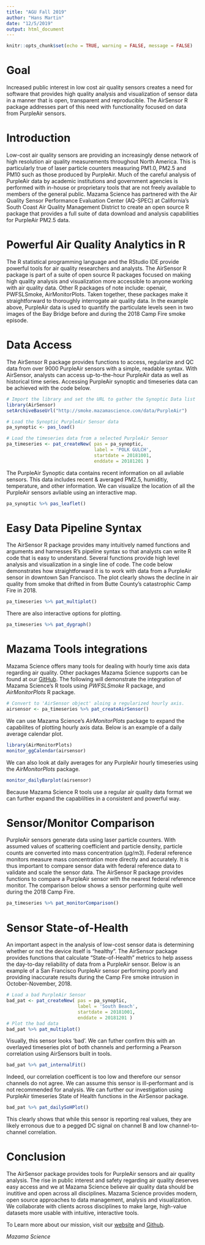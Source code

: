 ```yaml
---
title: "AGU Fall 2019"
author: "Hans Martin"
date: "12/5/2019"
output: html_document
---
```


```r
knitr::opts_chunk$set(echo = TRUE, warning = FALSE, message = FALSE)
```

# Goal
Increased public interest in low cost air quality sensors creates a need for software that provides high quality analysis and visualization of sensor data in a manner that is open, transparent and reproducible. The AirSensor R package addresses part of this need with functionality focused on data from PurpleAir sensors.

# Introduction
Low-cost air quality sensors are providing an increasingly dense network of high resolution air quality measurements throughout North America. This is particularly true of laser particle counters measuring PM1.0, PM2.5 and PM10 such as those produced by PurpleAir. Much of the careful analysis of PurpleAir data by academic institutions and government agencies is performed with in-house or proprietary tools that are not freely available to members of the general public. Mazama Science has partnered with the Air Quality Sensor Performance Evaluation Center (AQ-SPEC) at California’s South Coast Air Quality Management District to create an open source R package that provides a full suite of data download and analysis capabilities for PurpleAir PM2.5 data.

# Powerful Air Quality Analytics in R
The R statistical programming language and the RStudio IDE provide powerful tools for air quality researchers and analysts. The AirSensor R package is part of a suite of open source R packages focused on making high quality analysis and visualization more accessible to anyone working with air quality data. Other R packages of note include: openair, PWFSLSmoke, AirMonitorPlots. Taken together, these packages make it straightforward to thoroughly interrogate air quality data. In the example above, PurpleAir data is used to quantify the particulate levels seen in two images of the Bay Bridge before and during the 2018 Camp Fire smoke episode.

# Data Access
The AirSensor R package provides functions to access, regularize and QC data from over 9000 PurpleAir sensors with a simple, readable syntax. With AirSensor, analysts can access up-to-the-hour PurpleAir data as well as historical time series. Accessing PurpleAir synoptic and timeseries data can be achieved with the code below.

```r
# Import the library and set the URL to gather the Synoptic Data list
library(AirSensor)
setArchiveBaseUrl("http://smoke.mazamascience.com/data/PurpleAir")

# Load the Synoptic PurpleAir Sensor data
pa_synoptic <- pas_load()

# Load the timeseries data from a selected PurpleAir Sensor 
pa_timeseries <- pat_createNew( pas = pa_synoptic, 
                                label = 'POLK GULCH', 
                                startdate = 20181001, 
                                enddate = 20181201 )
```

The PurpleAir Synoptic data contains recent information on all avliable sensors. This data includes recent & averaged PM2.5, humiditiy, temperature, and other information. We can visualize the location of all the PurpleAir sensors avliable using an interactive map.

```r
pa_synoptic %>% pas_leaflet()
```

# Easy Data Pipeline Syntax
The AirSensor R package provides many intuitively named functions and arguments and harnesses R’s pipeline syntax so that analysts can write R code that is easy to understand. Several functions provide high level analysis and visualization in a single line of code. The code below demonstrates how straightforward it is to work with data from a PurpleAir sensor in downtown San Francisco. The plot clearly shows the decline in air quality from smoke that drifted in from Butte County’s catastrophic Camp Fire in 2018. 

```r
pa_timeseries %>% pat_multiplot()
```

There are also interactive options for plotting. 
```r
pa_timeseries %>% pat_dygraph()
```

# Mazama Tools integrations
Mazama Science offers many tools for dealing with hourly time axis data regarding air quality. Other packages Mazama Science supports can be found at our [GitHub](https://github.com/MazamaScience). The following will demonstrate the integration of Mazama Science's R tools using _PWFSLSmoke_ R package, and _AirMonitorPlots_ R package.

```r
# Convert to 'AirSensor object' aloing a regularized hourly axis.
airsensor <- pa_timeseries %>% pat_createAirSensor()
```

We can use Mazama Science's _AirMonitorPlots_ package to expand the capabilites of plotting hourly axis data. Below is an example of a daily average calendar plot. 

```r
library(AirMonitorPlots)
monitor_ggCalendar(airsensor)
```

We can also look at daily averages for any PurpleAir hourly timeseries using the _AirMonitorPlots_ package. 

```r
monitor_dailyBarplot(airsensor)
```

Because Mazama Science R tools use a regular air quality data format we can further expand the capablilties in a consistent and powerful way. 

# Sensor/Monitor Comparison 
PurpleAir sensors generate data using laser particle counters. With assumed values of scattering coefficient and particle density, particle counts are converted into mass concentration (µg/m3). Federal reference monitors measure mass concentration more directly and accurately. It is thus important to compare sensor data with federal reference data to validate and scale the sensor data. The AirSensor R package provides functions to compare a PurpleAir sensor with the nearest federal reference monitor. The comparison below shows a sensor performing quite well during the  2018 Camp Fire.

```r
pa_timeseries %>% pat_monitorComparison()
```

# Sensor State-of-Health 
An important aspect in the analysis of low-cost sensor data is determining whether or not the device itself is “healthy”. The AirSensor package provides functions that calculate “State-of-Health” metrics to help assess the day-to-day reliability of data from a PurpleAir sensor. Below is an example of a San Francisco PurpleAir sensor performing poorly and providing inaccurate results during the Camp Fire smoke intrusion in October-November, 2018.

```r
# Load a bad PurpleAir Sensor
bad_pat <- pat_createNew( pas = pa_synoptic, 
                          label = 'South Beach', 
                          startdate = 20181001, 
                          enddate = 20181201 )
# Plot the bad data
bad_pat %>% pat_multiplot()
```

Visually, this sensor looks 'bad'. We can futher confirm this with an overlayed timeseries plot of both channels and performing a Pearson correlation using AirSensors built in tools. 

```r
bad_pat %>% pat_internalFit()
```

Indeed, our correlation coefficent is too low and therefore our sensor channels do not agree. We can assume this sensor is ill-performant and is not recommended for analysis. 
We can further our investigation using PurpleAir timeseries State of Health functions in the AirSensor package. 

```r
bad_pat %>% pat_dailySoHPlot()
```

This clearly shows that while this sensor is reporting real values, they are likely erronous due to a pegged DC signal on channel B and low channel-to-channel correlation. 

# Conclusion
The AirSensor package provides tools for PurpleAir sensors and air quality analysis.  The rise in public interest and safety regarding air quality deserves easy access and we at Mazama Science believe air quality data should be inutitive and open across all disciplines. Mazama Science provides modern, open source approaches to data management, analysis and visualization. We collaborate with clients across disciplines to make large, high-value datasets more usable with intuitive, interactive tools. 

To Learn more about our mission, visit our [website](http://mazamascience.com/) and [Github](https://github.com/MazamaScience).

_Mazama Science_


